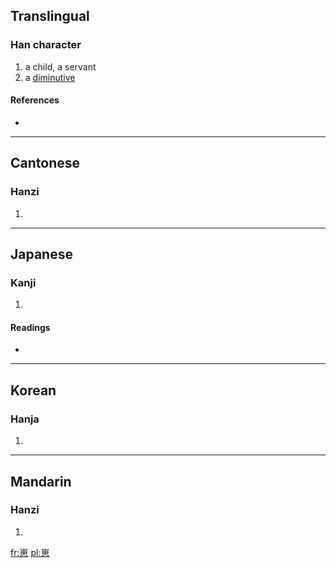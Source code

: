 ==Translingual==

===Han character===
{{Han char|rn=46|rad=山|as=09|sn=12|four=2233<sub>6</sub>|canj=山田心 (UWP)}}

# a child, a servant
# a [[diminutive]]

====References====
* {{Han ref|kx=0315.360|dkj=08260|dj=0616.260|hdz=10786.070|uh=5D3D|ud=23869|bh=D8E6|bd=55526}}

----

==Cantonese==

===Hanzi===
{{yue-hanzi|jyut=|y=joi2}}

# {{defn|Cantonese|sort=山09}}

----

==Japanese==

===Kanji===
{{ja-kanji|grade=|rs=山09}}

# {{defn|Japanese|sort=山09}}

====Readings====
* {{ja-readings|on=[[さい]] (sai), [[しゃ]] (sha), [[し]] (shi)|kun=[[こども]] (kodomo)}}

----

==Korean==

===Hanja===
{{ko-hanja|hangeul=재|rv=jae|mr=chae}}

# {{defn|Korean|sort=山09}}

----

==Mandarin==

===Hanzi===
{{cmn-hanzi|pin=[[zǎi]] ([[zai3]])|wg=tsai<sup>3</sup>}}

# {{defn|Mandarin|sort=山09}}

[[fr:崽]]
[[pl:崽]]